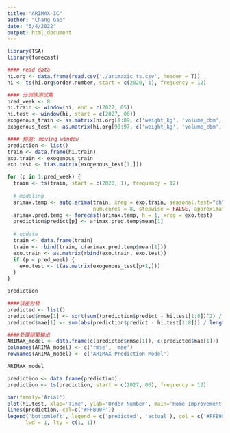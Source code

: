 ```yaml
---
title: "ARIMAX-IC"
author: "Chang Gao"
date: "5/4/2022"
output: html_document
---
```


```r
library(TSA)
library(forecast)
```

```r
#### read data
hi.org <- data.frame(read.csv('./arimaxic_ts.csv', header = T))
hi <- ts(hi.org$order.number, start = c(2020, 1), frequency = 12)

#### 分训练测试集
pred_week <- 8
hi.train <- window(hi, end = c(2027, 05))
hi.test <- window(hi, start = c(2027, 06))
exogenous_train <- as.matrix(hi.org[1:89, c('weight_kg', 'volume_cbm', 'lead_time')])
exogenous_test <- as.matrix(hi.org[90:97, c('weight_kg', 'volume_cbm', 'lead_time')])
```

```r
#### 预测: moving window
prediction <- list()
train <- data.frame(hi.train)
exo.train <- exogenous_train
exo.test <- t(as.matrix(exogenous_test[1,]))

for (p in 1:pred_week) {
  train <- ts(train, start = c(2020, 1), frequency = 12)
  
  # modeling
  arimax.temp <- auto.arima(train, xreg = exo.train, seasonal.test="ch", parallel = TRUE, 
                            num.cores = 8, stepwise = FALSE, approximation=FALSE)
  arimax.pred.temp <- forecast(arimax.temp, h = 1, xreg = exo.test)
  prediction$predict[p] <- arimax.pred.temp$mean[1]
  
  # update
  train <- data.frame(train)
  train <- rbind(train, c(arimax.pred.temp$mean[1]))
  exo.train <- as.matrix(rbind(exo.train, exo.test))
  if (p < pred_week) {
    exo.test <- t(as.matrix(exogenous_test[p+1,]))
  }
}

prediction
```

```r
####误差分析
predicted <- list()
predicted$rmse[1] <- sqrt(sum((prediction$predict - hi.test[1:8])^2) / length(prediction$predict))
predicted$mae[1] <- sum(abs(prediction$predict - hi.test[1:8])) / length(prediction$predict)

####处理结果输出
ARIMAX_model <- data.frame(c(predicted$rmse[1]), c(predicted$mae[1]))
colnames(ARIMA_model) <- c('rmse', 'mae')
rownames(ARIMA_model) <- c('ARIMAX Prediction Model')

ARIMAX_model
```
```r
prediction <- data.frame(prediction)
prediction <- ts(prediction, start = c(2027, 06), frequency = 12)

par(family='Arial')
plot(hi.test, xlab='Time', ylab='Order Number', main='Home Improvement ARIMAX Prediction Model')
lines(prediction, col=c('#FFB90F'))
legend('bottomleft', legend = c('predicted', 'actual'), col = c('#FFB90F', 'black'), 
      lwd = 1, lty = c(1, 1))
```








